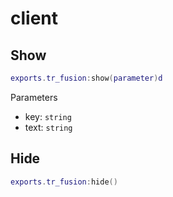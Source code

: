 # client

## Show


```lua
exports.tr_fusion:show(parameter)d
```

Parameters

* key: `string`
* text: `string`

## Hide


```lua
exports.tr_fusion:hide()
```
